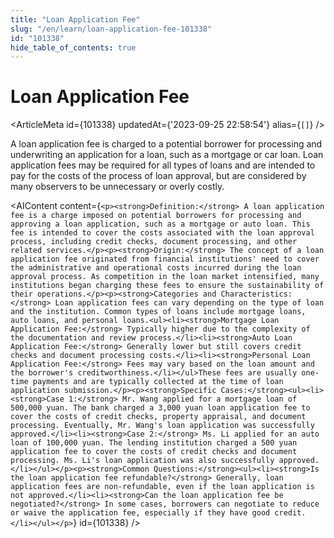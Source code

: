 ```yaml
---
title: "Loan Application Fee"
slug: "/en/learn/loan-application-fee-101338"
id: "101338"
hide_table_of_contents: true
---
```



# Loan Application Fee

<ArticleMeta id={101338} updatedAt={'2023-09-25 22:58:54'} alias={`[]`} />
<div className='border-solid border-b border-t-0 my-4 border-[var(--ifm-color-gray-300)]' />

A loan application fee is charged to a potential borrower for processing and underwriting an application for a loan, such as a mortgage or car loan. Loan application fees may be required for all types of loans and are intended to pay for the costs of the process of loan approval, but are considered by many observers to be unnecessary or overly costly.

<AIContent content={`<p><strong>Definition:</strong> A loan application fee is a charge imposed on potential borrowers for processing and approving a loan application, such as a mortgage or auto loan. This fee is intended to cover the costs associated with the loan approval process, including credit checks, document processing, and other related services.</p><p><strong>Origin:</strong> The concept of a loan application fee originated from financial institutions' need to cover the administrative and operational costs incurred during the loan approval process. As competition in the loan market intensified, many institutions began charging these fees to ensure the sustainability of their operations.</p><p><strong>Categories and Characteristics:</strong> Loan application fees can vary depending on the type of loan and the institution. Common types of loans include mortgage loans, auto loans, and personal loans.<ul><li><strong>Mortgage Loan Application Fee:</strong> Typically higher due to the complexity of the documentation and review process.</li><li><strong>Auto Loan Application Fee:</strong> Generally lower but still covers credit checks and document processing costs.</li><li><strong>Personal Loan Application Fee:</strong> Fees may vary based on the loan amount and the borrower's creditworthiness.</li></ul>These fees are usually one-time payments and are typically collected at the time of loan application submission.</p><p><strong>Specific Cases:</strong><ul><li><strong>Case 1:</strong> Mr. Wang applied for a mortgage loan of 500,000 yuan. The bank charged a 3,000 yuan loan application fee to cover the costs of credit checks, property appraisal, and document processing. Eventually, Mr. Wang's loan application was successfully approved.</li><li><strong>Case 2:</strong> Ms. Li applied for an auto loan of 100,000 yuan. The lending institution charged a 500 yuan application fee to cover the costs of credit checks and document processing. Ms. Li's loan application was also successfully approved.</li></ul></p><p><strong>Common Questions:</strong><ul><li><strong>Is the loan application fee refundable?</strong> Generally, loan application fees are non-refundable, even if the loan application is not approved.</li><li><strong>Can the loan application fee be negotiated?</strong> In some cases, borrowers can negotiate to reduce or waive the application fee, especially if they have good credit.</li></ul></p>`} id={101338} />
